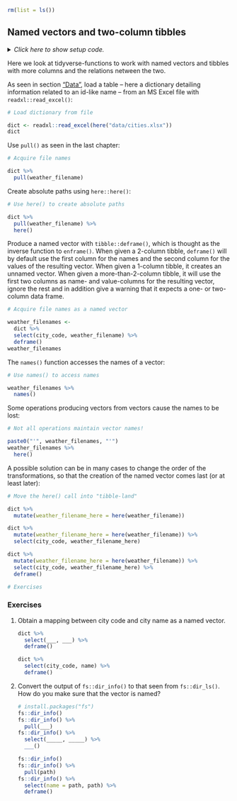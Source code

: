 ```r
rm(list = ls())
```


## Named vectors and two-column tibbles {#names}

<details><summary>*Click here to show setup code.*</summary>
```r
### Named vectors and two-column tibbles

```
```r
library(tidyverse)
library(here)
```
</details>

Here we look at tidyverse-functions to work with named vectors and tibbles with more columns and the relations netween the two.

As seen in section ["Data"](#intro-data), load a table -- here a dictionary detailing information related to an id-like name -- from an MS Excel file with `readxl::read_excel()`:

```r
# Load dictionary from file
```
```r
dict <- readxl::read_excel(here("data/cities.xlsx"))
dict
```

Use `pull()` as seen in the last chapter:

```r
# Acquire file names
```
```r
dict %>%
  pull(weather_filename)
```

Create absolute paths using `here::here()`:

```r
# Use here() to create absolute paths
```
```r
dict %>%
  pull(weather_filename) %>%
  here()
```

Produce a named vector with `tibble::deframe()`, which is thought as the inverse function to `enframe()`.
When given a 2-column tibble, `deframe()` will by default use the first column for the names and the second column for the values of the resulting vector.
When given a 1-column tibble, it creates an unnamed vector.
When given a more-than-2-column tibble, it will use the first two columns as name- and value-columns for the resulting vector, ignore the rest and in addition give a warning that it expects a one- or two-column data frame.

```r
# Acquire file names as a named vector
```
```r
weather_filenames <-
  dict %>%
  select(city_code, weather_filename) %>%
  deframe()
weather_filenames
```

The `names()` function accesses the names of a vector:

```r
# Use names() to access names
```
```r
weather_filenames %>%
  names()
```


Some operations producing vectors from vectors cause the names to be lost:

```r
# Not all operations maintain vector names!
```
```r
paste0("'", weather_filenames, "'")
weather_filenames %>%
  here()
```

A possible solution can be in many cases to change the order of the transformations, so that the creation of the named vector comes last (or at least later):

```r
# Move the here() call into "tibble-land"
```
```r
dict %>%
  mutate(weather_filename_here = here(weather_filename))

dict %>%
  mutate(weather_filename_here = here(weather_filename)) %>%
  select(city_code, weather_filename_here)

dict %>%
  mutate(weather_filename_here = here(weather_filename)) %>%
  select(city_code, weather_filename_here) %>%
  deframe()
```


```r
# Exercises
```

### Exercises

1. Obtain a mapping between city code and city name as a named vector.
    
    ```r
    dict %>% 
      select(___, ___) %>% 
      deframe()
    ```
    
    ```r
    dict %>% 
      select(city_code, name) %>% 
      deframe()
    ```

1. Convert the output of `fs::dir_info()` to that seen from `fs::dir_ls()`. How do you make sure that the vector is named?

    ```r
    # install.packages("fs")
    fs::dir_info()
    fs::dir_info() %>% 
      pull(___)
    fs::dir_info() %>%
      select(_____, _____) %>% 
      ___()
    ```

    ```r
    fs::dir_info()
    fs::dir_info() %>% 
      pull(path)
    fs::dir_info() %>% 
      select(name = path, path) %>% 
      deframe()
    ```

